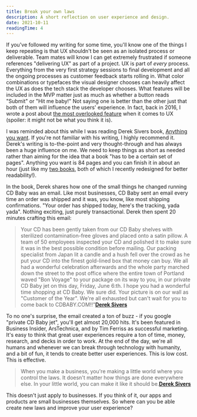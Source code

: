 ```yaml
---
title: Break your own laws
description: A short reflection on user experience and design.
date: 2021-10-11
readingTime: 4
---
```


If you've followed my writing for some time, you'll know one of the things I keep repeating is that UX shouldn't be seen as an isolated process or deliverable. Team mates will know I can get extremely frustrated if someone references "delivering UX" as part of a project. UX is part of *every* process. Everything from the very first strategy sessions to final development and all the ongoing processes as customer feedback starts rolling in. What color combinations or typefaces the visual designer chooses can heavily affect the UX as does the tech stack the developer chooses. What features will be included in the MVP matter just as much as whether a button reads "Submit" or "Hit me baby!" Not saying one is better than the other just that both of them will influence the users' experience. In fact, back in 2016, I wrote a post about [the most overlooked feature](/secret-feature/) when it comes to UX (spoiler: it might not be what you think it is).

I was reminded about this while I was reading Derek Sivers book, [Anything you want](https://sive.rs/a). If you're not familiar with his writing, I highly recommend it. Derek's writing is to-the-point and very thought-through and has always been a huge influence on me. We need to keep things as short as needed rather than aiming for the idea that a book "has to be a certain set of pages". Anything you want is 84 pages and you can finish it in about an hour (just like my [two books](/blog/), both of which I recently redesigned for better readability!).

In the book, Derek shares how one of the small things he changed running CD Baby was an email. Like most businesses, CD Baby sent an email every time an order was shipped and it was, you know, like most shipping confirmations. "Your order has shipped today, here's the tracking, yada yada". Nothing exciting, just purely transactional. Derek then spent 20 minutes crafting this email:

>Your CD has been gently taken from our CD Baby shelves with sterilized contamination-free gloves and placed onto a satin pillow. A team of 50 employees inspected your CD and polished it to make sure it was in the best possible condition before mailing. Our packing specialist from Japan lit a candle and a hush fell over the crowd as he put your CD into the finest gold-lined box that money can buy. We all had a wonderful celebration afterwards and the whole party marched down the street to the post office where the entire town of Portland waved "Bon Voyage" to your package on its way to you, in our private CD Baby jet on this day, Friday, June 6:th. I hope you had a wonderful time shopping at CD Baby. We sure did. Your picture is on our wall as "Customer of the Year". We're all exhausted but can't wait for you to come back to CDBABY.COM!!"**[Derek Sivers](https://sive.rs/a)**

To no one's surprise, the email created a ton of buzz - if you google "private CD Baby jet", you'll get almost 20,000 hits. It's been featured in Business Insider, ArsTechnica, and by Tim Ferriss as successful marketing. It's easy to think that great user experiences require a ton of time, money, research, and decks in order to work. At the end of the day, we're all humans and whenever we can break through technology with humanity, and a bit of fun, it tends to create better user experiences. This is low cost. This is effective.

>When you make a business, you're making a little world where you control the laws. It doesn't matter how things are done everywhere else. In your little world, you can make it like it should be.**[Derek Sivers](https://sive.rs/a)**

This doesn't just apply to businesses. If you think of it, our apps and products are small businesses themselves. So where can you be able create new laws and improve your user experience?